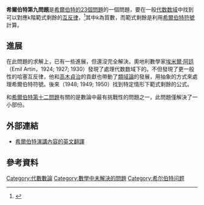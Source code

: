 {{Link style|time=2015-12-11T10:40:32+00:00}}
'''希爾伯特第九問題'''是[[希爾伯特的23個問題|希爾伯特的23個問題]]的一個問題，要在一般[[代数数域|代数数域]]中找到可以對應k階範式剩餘的[[互反律|互反律]]，<ref>{{cite book
|author=Bruce A. Magurn
|title=An algebraic introduction to K-theory 
|year=2002 
|publisher=Cambridge University Press 
|pages=p.569
|isbn=0521800781
|url=http://books.google.com/books?id=QBXvmgZVvawC&pg=PA569&lpg=PA569&dq=%22Hilbert+symbol%22+%22Hilbert%27s+ninth+problem%22&source=bl&ots=Z6JXFRj1W4&sig=Q6NLCN3hUrhoO5GiRFX2C9Eg7-A&hl=en&ei=k4rBTpnxH5HGmQWHzfC_BA&sa=X&oi=book_result&ct=result&resnum=5&ved=0CDIQ6AEwBA#v=onepage&q=%22Hilbert%20symbol%22%20%22Hilbert%27s%20ninth%20problem%22&f=false }}</ref>其中''k''為質數，而範式剩餘是利用[[希爾伯特符號|希爾伯特符號]]計算。

== 進展 ==

在此問題的求解上，已有一些進展，但還沒完全解決。奧地利數學家[[埃米爾·阿廷|埃米爾·阿廷]]（Emil Artin，1924; 1927; 1930）發現了處理代数数域下{{link-en|阿貝爾擴展|Abelian extension}}的{{link-en|阿廷互反律|Artin reciprocity law}}。{{link-en|赫爾穆特·哈斯|Helmut Hasse}}不但發現了更一般性的哈塞互反律，他和[[高木貞治|高木貞治]]的貢獻也帶動了[[類域論|類域論]]的發展，用抽象的方式來處理希爾伯特符號。後來{{link-en|伊戈爾·沙發列維奇|Igor Shafarevich}}（1948; 1949; 1950）找到特定情形下範式剩餘的公式。<!--Certain explicit formulas for norm residues were later found by [[:en:Igor_Shafarevich|:en:Igor Shafarevich]]).-->
 
和[[希爾伯特第十二問題|希爾伯特第十二問題]]有關的{{link-en|非阿贝尔类域论|Non-abelian class field theory}}是數論中最有挑戰性的問題之一，此問題僅解決了一小部份。

== 外部連結 ==
* [http://aleph0.clarku.edu/~djoyce/hilbert/problems.html#prob9 希爾伯特演講內容的英文翻譯] {{Wayback|url=http://aleph0.clarku.edu/~djoyce/hilbert/problems.html#prob9 |date=20180825052022 }}

== 參考資料 ==
{{reflist}}

{{Hilbert's problems}}
{{numtheory-stub}}

[[Category:代數數論|Category:代數數論]]
[[Category:數學中未解決的問題|Category:數學中未解決的問題]]
[[Category:希尔伯特问题|Category:希尔伯特问题]]